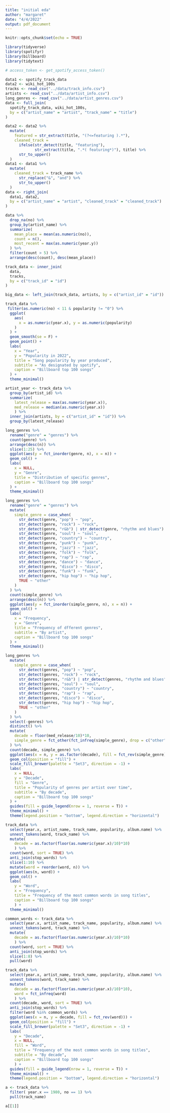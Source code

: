 ```yaml
---
title: "initial eda"
author: "margaret"
date: "4/4/2022"
output: pdf_document
---
```


```r
knitr::opts_chunk$set(echo = TRUE)
```

```r
library(tidyverse)
library(spotifyr)
library(billboard)
library(tidytext)
```

```r
# access_token <- get_spotify_access_token()
```

```r
data1 <- spotify_track_data
data2 <- wiki_hot_100s
tracks <- read_csv("../data/track_info.csv")
artists <- read_csv("../data/artist_info.csv")
long_genres <- read_csv("../data/artist_genres.csv")
data <- full_join(
  spotify_track_data, wiki_hot_100s,
  by = c("artist_name" = "artist", "track_name" = "title")
)
```

```r
data2 <- data2 %>%
  mutate(
    featured = str_extract(title, "(?<=featuring ).*"),
    cleaned_track = 
      ifelse(str_detect(title, "featuring"), 
             str_extract(title, ".*( featuring*)"), title) %>%
      str_to_upper()
  )
data1 <- data1 %>%
  mutate(
    cleaned_track = track_name %>%
      str_replace("&", "and") %>%
      str_to_upper()
  )
data <- right_join(
  data1, data2,
  by = c("artist_name" = "artist", "cleaned_track" = "cleaned_track")
)
```

```r
data %>%
  drop_na(no) %>%
  group_by(artist_name) %>%
  summarize(
    mean_place = mean(as.numeric(no)),
    count = n(),
    most_recent = max(as.numeric(year.y))
  ) %>%
  filter(count > 5) %>%
  arrange(desc(count), desc(mean_place))
```

```r
track_data <- inner_join(
  data, 
  tracks,
  by = c("track_id" = "id")
)

big_data <- left_join(track_data, artists, by = c("artist_id" = "id"))
```

```r
track_data %>%
 filter(as.numeric(no) < 11 & popularity != "0") %>%
  ggplot(
    aes(
      x = as.numeric(year.x), y = as.numeric(popularity)
    )
  ) +
  geom_smooth(se = F) +
  geom_point() +
  labs(
    x = "Year",
    y = "Popularity in 2022",
    title = "Song popularity by year produced",
    subtitle = "As designated by spotify",
    caption = "Billboard top 100 songs"
  ) +
  theme_minimal()
```

```r
artist_year <- track_data %>%
  group_by(artist_id) %>%
  summarize(
    latest_release = max(as.numeric(year.x)),
    med_release = median(as.numeric(year.x))
    ) %>%
  inner_join(artists, by = c("artist_id" = "id")) %>%
  group_by(latest_release)
```

```r
long_genres %>%
  rename("genre" = "genres") %>%
  count(genre) %>%
  arrange(desc(n)) %>%
  slice(1:25) %>%
  ggplot(aes(y = fct_inorder(genre, n), x = n)) +
  geom_col() +
  labs(
    x = NULL,
    y = "Genre",
    title = "Distribution of specific genres",
    caption = "Billboard top 100 songs"
  ) +
  theme_minimal()
```

```r
long_genres %>%
  rename("genre" = "genres") %>%
  mutate(
    simple_genre = case_when(
      str_detect(genre, "pop") ~ "pop",
      str_detect(genre, "rock") ~ "rock",
      str_detect(genre, "r&b") | str_detect(genre, "rhythm and blues") ~ "r&b",
      str_detect(genre, "soul") ~ "soul",
      str_detect(genre, "country") ~ "country",
      str_detect(genre, "punk") ~ "punk",
      str_detect(genre, "jazz") ~ "jazz",
      str_detect(genre, "folk") ~ "folk",
      str_detect(genre, "rap") ~ "rap",
      str_detect(genre, "dance") ~ "dance",
      str_detect(genre, "disco") ~ "disco",
      str_detect(genre, "funk") ~ "funk",
      str_detect(genre, "hip hop") ~ "hip hop",
      TRUE ~ "other"
    )
  ) %>%
  count(simple_genre) %>%
  arrange(desc(n)) %>%
  ggplot(aes(y = fct_inorder(simple_genre, n), x = n)) +
  geom_col() +
  labs(
    x = "Frequency",
    y = "Genre",
    title = "Frequency of dfferent genres",
    subtitle = "By artist",
    caption = "Billboard top 100 songs"
  ) +
  theme_minimal()
```

```r
long_genres %>%
  mutate(
    simple_genre = case_when(
      str_detect(genres, "pop") ~ "pop",
      str_detect(genres, "rock") ~ "rock",
      str_detect(genres, "r&b") | str_detect(genres, "rhythm and blues") ~ "r&b",
      str_detect(genres, "soul") ~ "soul",
      str_detect(genres, "country") ~ "country",
      str_detect(genres, "rap") ~ "rap",
      str_detect(genres, "disco") ~ "disco",
      str_detect(genres, "hip hop") ~ "hip hop",
      TRUE ~ "other"
    )
  ) %>%
  select(-genres) %>%
  distinct() %>%
  mutate(
    decade = floor(med_release/10)*10,
    simple_genre = fct_other(fct_infreq(simple_genre), drop = c("other"))
  ) %>%
  count(decade, simple_genre) %>%
  ggplot(aes(x = n, y = as.factor(decade), fill = fct_rev(simple_genre))) +
  geom_col(position = "fill") +
  scale_fill_brewer(palette = "Set3", direction = -1) +
  labs(
    x = NULL, 
    y = "Decade", 
    fill = "Genre", 
    title = "Popularity of genres per artist over time",
    subtitle = "By decade",
    caption = "Billboard top 100 songs"
  ) +
  guides(fill = guide_legend(nrow = 1, reverse = T)) +
  theme_minimal() +
  theme(legend.position = "bottom", legend.direction = "horizontal")
```

```r
track_data %>%
  select(year.x, artist_name, track_name, popularity, album.name) %>%
  unnest_tokens(word, track_name) %>%
  mutate(
    decade = as.factor(floor(as.numeric(year.x)/10)*10)
    ) %>%
  count(word, sort = TRUE) %>%
  anti_join(stop_words) %>%
  slice(1:10) %>%
  mutate(word = reorder(word, n)) %>%
  ggplot(aes(n, word)) +
  geom_col() +
  labs(
    y = "Word",
    x = "Frequency",
    title = "Frequency of the most common words in song titles",
    caption = "Billboard top 100 songs"
    ) +
  theme_minimal()
```

```r
common_words <- track_data %>%
  select(year.x, artist_name, track_name, popularity, album.name) %>%
  unnest_tokens(word, track_name) %>%
  mutate(
    decade = as.factor(floor(as.numeric(year.x)/10)*10)
    ) %>%
  count(word, sort = TRUE) %>%
  anti_join(stop_words) %>%
  slice(1:8) %>%
  pull(word)

track_data %>%
  select(year.x, artist_name, track_name, popularity, album.name) %>%
  unnest_tokens(word, track_name) %>%
  mutate(
    decade = as.factor(floor(as.numeric(year.x)/10)*10),
    word = fct_infreq(word)
    ) %>%
  count(decade, word, sort = TRUE) %>%
  anti_join(stop_words) %>%
  filter(word %in% common_words) %>%
  ggplot(aes(x = n, y = decade, fill = fct_rev(word))) +
  geom_col(position = "fill") +
  scale_fill_brewer(palette = "Set3", direction = -1) +
  labs(
    y = "Decade",
    x = NULL,
    fill = "Word",
    title = "Frequency of the most common words in song titles",
    subtitle = "By decade",
    caption = "Billboard top 100 songs"
    ) +
  guides(fill = guide_legend(nrow = 1, reverse = T)) +
  theme_minimal() +
  theme(legend.position = "bottom", legend.direction = "horizontal")
```

```r
a <- track_data %>%
  filter( year.x == 1980, no == 1) %>%
  pull(track_name)

a[[1]]
```

